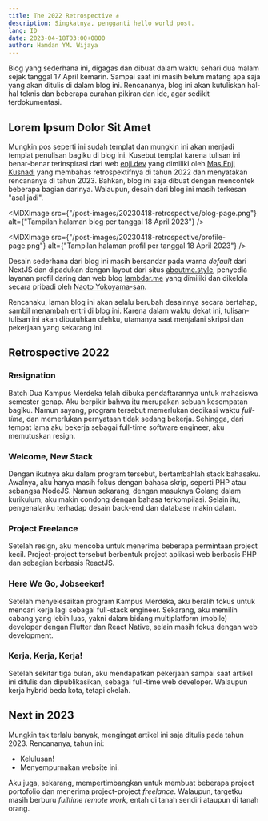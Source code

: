 ```yaml
---
title: The 2022 Retrospective ✊
description: Singkatnya, pengganti hello world post.
lang: ID
date: 2023-04-18T03:00+0800
author: Hamdan YM. Wijaya
---
```


Blog yang sederhana ini, digagas dan dibuat dalam waktu sehari dua malam sejak
tanggal 17 April kemarin. Sampai saat ini masih belum matang apa saja yang akan
ditulis di dalam blog ini. Rencananya, blog ini akan kutuliskan hal-hal teknis
dan beberapa curahan pikiran dan ide, agar sedikit terdokumentasi.

## Lorem Ipsum Dolor Sit Amet

Mungkin pos seperti ini sudah templat dan mungkin ini akan menjadi templat
penulisan bagiku di blog ini. Kusebut templat karena tulisan ini benar-benar
terinspirasi dari web [enji.dev](https://enji.dev) yang dimiliki oleh
[Mas Enji Kusnadi](https://github.com/enjidev) yang membahas retrospektifnya
di tahun 2022 dan menyatakan rencananya di tahun 2023. Bahkan, blog ini saja
dibuat dengan mencontek beberapa bagian darinya. Walaupun, desain dari blog ini
masih terkesan "asal jadi".

<MDXImage
  src={"/post-images/20230418-retrospective/blog-page.png"}
  alt={"Tampilan halaman blog per tanggal 18 April 2023"}
/>

<MDXImage
  src={"/post-images/20230418-retrospective/profile-page.png"}
  alt={"Tampilan halaman profil per tanggal 18 April 2023"}
/>

Desain sederhana dari blog ini masih bersandar pada warna _default_ dari NextJS
dan dipadukan dengan layout dari situs [aboutme.style](https://aboutme.style),
penyedia layanan profil daring dan web blog [lambdar.me](https://lambdar.me)
yang dimiliki dan dikelola secara pribadi oleh
[Naoto Yokoyama-san](https://github.com/builtinnya).

Rencanaku, laman blog ini akan selalu berubah desainnya secara bertahap, sambil
menambah entri di blog ini. Karena dalam waktu dekat ini, tulisan-tulisan ini
akan dibutuhkan olehku, utamanya saat menjalani skripsi dan pekerjaan yang
sekarang ini.

## Retrospective 2022

### Resignation

Batch Dua Kampus Merdeka telah dibuka pendaftarannya untuk mahasiswa semester
genap. Aku berpikir bahwa itu merupakan sebuah kesempatan bagiku. Namun sayang,
program tersebut memerlukan dedikasi waktu _full-time_, dan memerlukan
pernyataan tidak sedang bekerja. Sehingga, dari tempat lama aku bekerja sebagai
full-time software engineer, aku memutuskan resign.

### Welcome, New Stack

Dengan ikutnya aku dalam program tersebut, bertambahlah stack bahasaku.
Awalnya, aku hanya masih fokus dengan bahasa skrip, seperti PHP atau sebangsa
NodeJS. Namun sekarang, dengan masuknya Golang dalam kurikulum, aku makin
condong dengan bahasa terkompilasi. Selain itu, pengenalanku terhadap desain
back-end dan database makin dalam.

### Project Freelance

Setelah resign, aku mencoba untuk menerima beberapa permintaan project kecil.
Project-project tersebut berbentuk project aplikasi web berbasis PHP dan
sebagian berbasis ReactJS.

### Here We Go, Jobseeker!

Setelah menyelesaikan program Kampus Merdeka, aku beralih fokus untuk mencari
kerja lagi sebagai full-stack engineer. Sekarang, aku memilih cabang yang lebih
luas, yakni dalam bidang multiplatform (mobile) developer dengan Flutter dan
React Native, selain masih fokus dengan web development.

### Kerja, Kerja, Kerja!

Setelah sekitar tiga bulan, aku mendapatkan pekerjaan sampai saat artikel ini
ditulis dan dipublikasikan, sebagai full-time web developer. Walaupun kerja
hybrid beda kota, tetapi okelah.

## Next in 2023

Mungkin tak terlalu banyak, mengingat artikel ini saja ditulis pada tahun 2023.
Rencananya, tahun ini:

- Kelulusan!
- Menyempurnakan website ini.

Aku juga, sekarang, mempertimbangkan untuk membuat beberapa project portofolio
dan menerima project-project _freelance_. Walaupun, targetku masih berburu
_fulltime remote work_, entah di tanah sendiri ataupun di tanah orang.
